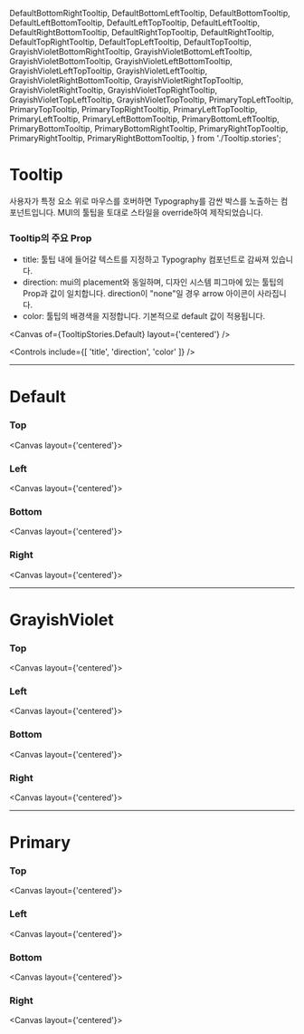 
  DefaultBottomRightTooltip,
  DefaultBottomLeftTooltip,
  DefaultBottomTooltip,
  DefaultLeftBottomTooltip,
  DefaultLeftTopTooltip,
  DefaultLeftTooltip,
  DefaultRightBottomTooltip,
  DefaultRightTopTooltip,
  DefaultRightTooltip,
  DefaultTopRightTooltip,
  DefaultTopLeftTooltip,
  DefaultTopTooltip,
  GrayishVioletBottomRightTooltip,
  GrayishVioletBottomLeftTooltip,
  GrayishVioletBottomTooltip,
  GrayishVioletLeftBottomTooltip,
  GrayishVioletLeftTopTooltip,
  GrayishVioletLeftTooltip,
  GrayishVioletRightBottomTooltip,
  GrayishVioletRightTopTooltip,
  GrayishVioletRightTooltip,
  GrayishVioletTopRightTooltip,
  GrayishVioletTopLeftTooltip,
  GrayishVioletTopTooltip,
  PrimaryTopLeftTooltip,
  PrimaryTopTooltip,
  PrimaryTopRightTooltip,
  PrimaryLeftTopTooltip,
  PrimaryLeftTooltip,
  PrimaryLeftBottomTooltip,
  PrimaryBottomLeftTooltip,
  PrimaryBottomTooltip,
  PrimaryBottomRightTooltip, PrimaryRightTopTooltip, PrimaryRightTooltip, PrimaryRightBottomTooltip,
} from './Tooltip.stories';

<Meta of={TooltipStories} />

# Tooltip

사용자가 특정 요소 위로 마우스를 호버하면 Typography를 감싼 박스를 노출하는 컴포넌트입니다.
MUI의 툴팁을 토대로 스타일을 override하여 제작되었습니다.

### Tooltip의 주요 Prop
- title: 툴팁 내에 들어갈 텍스트를 지정하고 Typography 컴포넌트로 감싸져 있습니다.
- direction: mui의 placement와 동일하며, 디자인 시스템 피그마에 있는 툴팁의 Prop과 값이 일치합니다. direction이 "none"일 경우 arrow 아이콘이 사라집니다.
- color: 툴팁의 배경색을 지정합니다. 기본적으로 default 값이 적용됩니다.

<Canvas of={TooltipStories.Default} layout={'centered'} />

<Controls
  include={[
    'title',
    'direction',
    'color'
  ]}
/>

---

# Default

### Top

<Canvas layout={'centered'}>
  <Story of={DefaultTopLeftTooltip} />
  <Story of={DefaultTopTooltip} />
  <Story of={DefaultTopRightTooltip} />
</Canvas>

### Left

<Canvas layout={'centered'}>
  <Story of={DefaultLeftTopTooltip} />
  <Story of={DefaultLeftTooltip} />
  <Story of={DefaultLeftBottomTooltip} />
</Canvas>

### Bottom

<Canvas layout={'centered'}>
  <Story of={DefaultBottomLeftTooltip} />
  <Story of={DefaultBottomTooltip} />
  <Story of={DefaultBottomRightTooltip} />
</Canvas>

### Right

<Canvas layout={'centered'}>
  <Story of={DefaultRightTopTooltip} />
  <Story of={DefaultRightTooltip} />
  <Story of={DefaultRightBottomTooltip} />
</Canvas>

---

# GrayishViolet

### Top

<Canvas layout={'centered'}>
  <Story of={GrayishVioletTopLeftTooltip} />
  <Story of={GrayishVioletTopTooltip} />
  <Story of={GrayishVioletTopRightTooltip} />
</Canvas>

### Left

<Canvas layout={'centered'}>
  <Story of={GrayishVioletLeftTopTooltip} />
  <Story of={GrayishVioletLeftTooltip} />
  <Story of={GrayishVioletLeftBottomTooltip} />
</Canvas>

### Bottom

<Canvas layout={'centered'}>
  <Story of={GrayishVioletBottomLeftTooltip} />
  <Story of={GrayishVioletBottomTooltip} />
  <Story of={GrayishVioletBottomRightTooltip} />
</Canvas>

### Right

<Canvas layout={'centered'}>
  <Story of={GrayishVioletRightTopTooltip} />
  <Story of={GrayishVioletRightTooltip} />
  <Story of={GrayishVioletRightBottomTooltip} />
</Canvas>

---

# Primary

### Top

<Canvas layout={'centered'}>
  <Story of={PrimaryTopLeftTooltip} />
  <Story of={PrimaryTopTooltip} />
  <Story of={PrimaryTopRightTooltip} />
</Canvas>

### Left

<Canvas layout={'centered'}>
  <Story of={PrimaryLeftTopTooltip} />
  <Story of={PrimaryLeftTooltip} />
  <Story of={PrimaryLeftBottomTooltip} />
</Canvas>

### Bottom

<Canvas layout={'centered'}>
  <Story of={PrimaryBottomLeftTooltip} />
  <Story of={PrimaryBottomTooltip} />
  <Story of={PrimaryBottomRightTooltip} />
</Canvas>

### Right

<Canvas layout={'centered'}>
  <Story of={PrimaryRightTopTooltip} />
  <Story of={PrimaryRightTooltip} />
  <Story of={PrimaryRightBottomTooltip} />
</Canvas>
